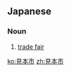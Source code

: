 ==Japanese==
{{ja-kanjitab|見|本|市}}

===Noun===
{{ja-noun|みほんいち}}

# [[trade fair]]

[[ko:見本市]]
[[zh:見本市]]